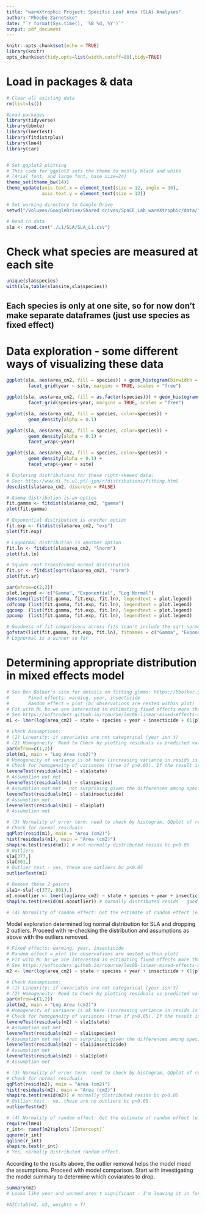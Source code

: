 ```yaml
---
title: "warmXtrophic Project: Specific Leaf Area (SLA) Analyses"
author: "Phoebe Zarnetske"
date: "`r format(Sys.time(), '%B %d, %Y')`"
output: pdf_document
---
```


```r
knitr::opts_chunk$set(echo = TRUE)
library(knitr)
opts_chunk$set(tidy.opts=list(width.cutoff=80),tidy=TRUE)
```

# Load in packages & data
```r
# Clear all existing data
rm(list=ls())

#Load packages
library(tidyverse)
library(bbmle)
library(lmerTest)
library(fitdistrplus)
library(lme4)
library(car)


# Set ggplot2 plotting
# This code for ggplot2 sets the theme to mostly black and white 
# (Arial font, and large font, base size=24)
theme_set(theme_bw(14))
theme_update(axis.text.x = element_text(size = 12, angle = 90),
             axis.text.y = element_text(size = 12))

# Set working directory to Google Drive
setwd("/Volumes/GoogleDrive/Shared drives/SpaCE_Lab_warmXtrophic/data/")

# Read in data
sla <- read.csv("./L1/SLA/SLA_L1.csv")
```

# Check what species are measured at each site
```r
unique(sla$species)
with(sla,table(sla$site,sla$species))
```
## Each species is only at one site, so for now don't make separate dataframes (just use species as fixed effect)

# Data exploration - some different ways of visualizing these data
```r
ggplot(sla, aes(area_cm2, fill = species)) + geom_histogram(binwidth = 0.5) + 
        facet_grid(year ~ site, margins = TRUE, scales = "free")

ggplot(sla, aes(area_cm2, fill = as.factor(species))) + geom_histogram(binwidth = 0.5) + 
        facet_grid(species~year, margins = TRUE, scales = "free")

ggplot(sla, aes(area_cm2, fill = species, color=species)) +
        geom_density(alpha = 0.1)

ggplot(sla, aes(area_cm2, fill = species, color=species)) +
        geom_density(alpha = 0.1) +
        facet_wrap(~year)

ggplot(sla, aes(area_cm2, fill = species, color=species)) +
        geom_density(alpha = 0.1) +
        facet_wrap(~year + site)

# Exploring distributions for these right-skewed data:
# See: http://www.di.fc.ul.pt/~jpn/r/distributions/fitting.html
descdist(sla$area_cm2, discrete = FALSE)

# Gamma distribution is an option
fit.gamma <- fitdist(sla$area_cm2, "gamma")
plot(fit.gamma)

# Exponential distribution is another option
fit.exp <- fitdist(sla$area_cm2, "exp")
plot(fit.exp)

# Lognormal distribution is another option
fit.ln <- fitdist(sla$area_cm2, "lnorm")
plot(fit.ln)

# Square root transformed normal distribution 
fit.sr <- fitdist(sqrt(sla$area_cm2), "norm")
plot(fit.sr)

par(mfrow=c(2,2))
plot.legend <- c("Gamma", "Exponential", "Log Normal")
denscomp(list(fit.gamma, fit.exp, fit.ln), legendtext = plot.legend)
cdfcomp (list(fit.gamma, fit.exp, fit.ln), legendtext = plot.legend)
qqcomp  (list(fit.gamma, fit.exp, fit.ln), legendtext = plot.legend)
ppcomp  (list(fit.gamma, fit.exp, fit.ln), legendtext = plot.legend)

# Goodness of fit comparisons across fits (can't include the sqrt normal bc it becomes diff response values)
gofstat(list(fit.gamma, fit.exp, fit.ln), fitnames = c("Gamma", "Exponential", "Log Normal"))
# Lognormal is a winner so far
```


# Determining appropriate distribution in mixed effects model
```r
# See Ben Bolker's site for details on fitting glmms: https://bbolker.github.io/mixedmodels-misc/glmmFAQ.html
#       Fixed effects: warming, year, insecticide
#       Random effect = plot (bc observations are nested within plot)
# Fit with ML bc we are interested in estimating fixed effects more than random effects
# See https://uoftcoders.github.io/rcourse/lec08-linear-mixed-effects-models.html for more details 
m1 <- lmer(log(area_cm2) ~ state + species + year + insecticide + (1|plot), data = sla, REML=FALSE)

# Check Assumptions:
# (1) Linearity: if covariates are not categorical (year isn't)
# (2) Homogeneity: Need to Check by plotting residuals vs predicted values.
par(mfrow=c(1,2))
plot(m1, main = "Log Area (cm2)")
# Homogeneity of variance is ok here (increasing variance in resids is not increasing with fitted values)
# Check for homogeneity of variances (true if p>0.05). If the result is not significant, the assumption of equal variances (homoscedasticity) is met (no significant difference between the group variances).
leveneTest(residuals(m1) ~ sla$state)
# Assumption not met
leveneTest(residuals(m1) ~ sla$species)
# Assumption not met - not surprising given the differences among species
leveneTest(residuals(m1) ~ sla$insecticide)
# Assumption met
leveneTest(residuals(m1) ~ sla$plot)
# Assumption met

# (3) Normality of error term: need to check by histogram, QQplot of residuals, could do Kolmogorov-Smirnov test.
# Check for normal residuals
qqPlot(resid(m1), main = "Area (cm2)")
hist(residuals(m1), main = "Area (cm2)")
shapiro.test(resid(m1)) # not normally distributed resids bc p>0.05
# Outliers
sla[377,]
sla[801,]
# Outlier test - yes, these are outliers bc p<0.05 
outlierTest(m1)

# Remove these 2 points
sla1<-sla[-c(377, 801),]
m1.nooutlier <- lmer(log(area_cm2) ~ state + species + year + insecticide + (1|plot), data = sla1, REML=FALSE)
shapiro.test(resid(m1.nooutlier)) # normally distributed resids - good!

# (4) Normality of random effect: Get the estimate of random effect (e.g., random intercepts), and check them as you would check the residual. [***need to do for final model]
```

Model exploration determined log normal distribution for SLA and dropping 2 outliers. Proceed with re-checking the distribution and assumptions as above with the outliers removed.
```r
# Fixed effects: warming, year, insecticide
# Random effect = plot (bc observations are nested within plot)
# Fit with ML bc we are interested in estimating fixed effects more than random effects
# See https://uoftcoders.github.io/rcourse/lec08-linear-mixed-effects-models.html for more details 
m2 <- lmer(log(area_cm2) ~ state + species + year + insecticide + (1|plot), data = sla1, REML=FALSE)

# Check Assumptions:
# (1) Linearity: if covariates are not categorical (year isn't)
# (2) Homogeneity: Need to Check by plotting residuals vs predicted values.
par(mfrow=c(1,2))
plot(m2, main = "Log Area (cm2)")
# Homogeneity of variance is ok here (increasing variance in resids is not increasing with fitted values)
# Check for homogeneity of variances (true if p>0.05). If the result is not significant, the assumption of equal variances (homoscedasticity) is met (no significant difference between the group variances).
leveneTest(residuals(m2) ~ sla1$state)
# Assumption not met
leveneTest(residuals(m2) ~ sla1$species)
# Assumption not met - not surprising given the differences among species
leveneTest(residuals(m2) ~ sla1$insecticide)
# Assumption met
leveneTest(residuals(m2) ~ sla1$plot)
# Assumption met

# (3) Normality of error term: need to check by histogram, QQplot of residuals, could do Kolmogorov-Smirnov test.
# Check for normal residuals
qqPlot(resid(m2), main = "Area (cm2)")
hist(residuals(m2), main = "Area (cm2)")
shapiro.test(resid(m2)) # normally distributed resids bc p>0.05
# Outlier test - no, these are no outliers bc p>0.05 
outlierTest(m2)

# (4) Normality of random effect: Get the estimate of random effect (e.g., random intercepts), and check them as you would check the residual. 
require(lme4)
r_int<- ranef(m2)$plot$`(Intercept)`
qqnorm(r_int)
qqline(r_int)
shapiro.test(r_int) 
# Yes, normally distributed random effect.
```
According to the results above, the outlier removal helps the model meed the assumptions. Proceed with model comparison. Start with investigating the model summary to determine which coviarates to drop.
```r
summary(m2)
# Looks like year and warmed aren't significant - I'm leaving it in for now bc the data will change. With fuller data we'd begin model comparison here (will pick up here when those data are available). Then run the code below for diff models:

#AICctab(m2, m3, weights = T)
```

